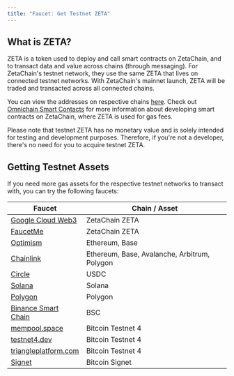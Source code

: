 ```yaml
---
title: "Faucet: Get Testnet ZETA"
---
```


## What is ZETA?

ZETA is a token used to deploy and call smart contracts on ZetaChain, and to
transact data and value across chains (through messaging). For ZetaChain's
testnet network, they use the same ZETA that lives on connected testnet
networks. With ZetaChain's mainnet launch, ZETA will be traded and transacted
across all connected chains.

You can view the addresses on respective chains
[here](/reference/network/contracts). Check out [Omnichain Smart
Contacts](/start/app) for more information about developing smart contracts on
ZetaChain, where ZETA is used for gas fees.

Please note that testnet ZETA has no monetary value and is solely intended for
testing and development purposes. Therefore, if you're not a developer, there's
no need for you to acquire testnet ZETA.

## Getting Testnet Assets

If you need more gas assets for the respective testnet networks to transact
with, you can try the following faucets:

| Faucet                                                                                  | Chain / Asset                                |
| --------------------------------------------------------------------------------------- | -------------------------------------------- |
| [Google Cloud Web3](https://cloud.google.com/application/web3/faucet/zetachain/testnet) | ZetaChain ZETA                               |
| [FaucetMe](https://zetachain.faucetme.pro/)                                             | ZetaChain ZETA                               |
| [Optimism](https://console.optimism.io/faucet)                                          | Ethereum, Base                               |
| [Chainlink](https://faucets.chain.link/)                                                | Ethereum, Base, Avalanche, Arbitrum, Polygon |
| [Circle](https://faucet.circle.com/)                                                    | USDC                                         |
| [Solana](https://faucet.solana.com/)                                                    | Solana                                       |
| [Polygon](https://faucet.polygon.technology/)                                           | Polygon                                      |
| [Binance Smart Chain](https://testnet.binance.org/faucet-smart)                         | BSC                                          |
| [mempool.space](https://mempool.space/testnet4/faucet)                                  | Bitcoin Testnet 4                            |
| [testnet4.dev](https://faucet.testnet4.dev/)                                            | Bitcoin Testnet 4                            |
| [triangleplatform.com](https://faucet.triangleplatform.com/bitcoin/testnet)             | Bitcoin Testnet 4                            |
| [Signet](https://signetfaucet.com/)                                                     | Bitcoin Signet                               |
